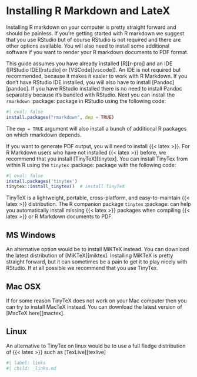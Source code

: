 # Installing R Markdown and LateX  {#sec-install-rm}

Installing R markdown on your computer is pretty straight forward and should be painless.
If you're getting started with R markdown we suggest that you use RStudio but of course RStudio is not required and there are other options available.
You will also need to install some additional software if you want to render your R markdown documents to PDF format.

This guide assumes you have already installed [R][r-proj] and an IDE ([RStudio IDE][rstudio] or [VSCode][vscode]).
An IDE is not required but recommended, because it makes it easier to work with R Markdown.
If you don't have RStudio IDE installed, you will also have to install [Pandoc][pandoc].
If you have RStudio installed there is no need to install Pandoc separately because it's bundled with RStudio.
Next you can install the `rmarkdown` :package: package in RStudio using the following code:

```r
#| eval: false
install.packages("rmarkdown", dep = TRUE)
```

The `dep = TRUE` argument will also install a bunch of additional R packages on which rmarkdown depends.
  
If you want to generate PDF output, you will need to install {{< latex >}}.
For R Markdown users who have not installed {{< latex >}} before, we recommend that you install [TinyTeX][tinytex].
You can install TinyTex from within R using the `tinytex` :package: package with the following code:

```r
#| eval: false
install.packages('tinytex')
tinytex::install_tinytex()  # install TinyTeX
```

TinyTeX is a lightweight, portable, cross-platform, and easy-to-maintain {{< latex >}} distribution.
The R companion package `tinytex` :package: can help you automatically install missing {{< latex >}} packages when compiling {{< latex >}} or R Markdown documents to PDF.

## MS Windows

An alternative option would be to install MiKTeX instead.
You can download the latest distribution of [MiKTeX][miktex].
Installing MiKTeX is pretty straight forward, but it can sometimes be a pain to get it to play nicely with RStudio.
If at all possible we recommend that you use TinyTex.

## Mac OSX

If for some reason TinyTeX does not work on your Mac computer then you can try to install MacTeX instead.
You can download the latest version of [MacTeX here][mactex].

## Linux

An alternative to TinyTex on linux would be to use a full fledge distribution of {{< latex >}} such as [TexLive][texlive]


```r
#| label: links
#| child: _links.md
```


